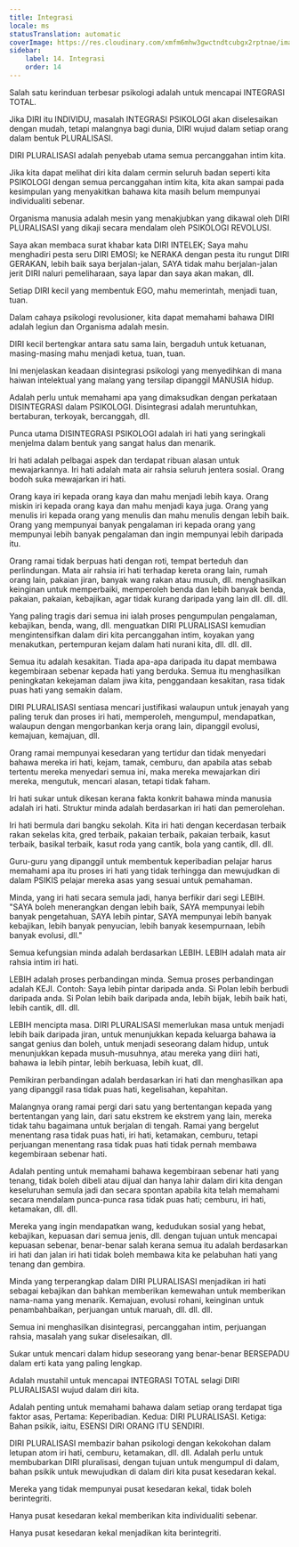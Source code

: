 ```yaml
---
title: Integrasi
locale: ms
statusTranslation: automatic
coverImage: https://res.cloudinary.com/xmfm6mhw3gwctndtcubgx2rptnae/image/upload/v1740337243/small_cover_educacion_fundamental_a051170f1c.webp
sidebar:
    label: 14. Integrasi
    order: 14
---
```

Salah satu kerinduan terbesar psikologi adalah untuk mencapai INTEGRASI TOTAL.

Jika DIRI itu INDIVIDU, masalah INTEGRASI PSIKOLOGI akan diselesaikan dengan mudah, tetapi malangnya bagi dunia, DIRI wujud dalam setiap orang dalam bentuk PLURALISASI.

DIRI PLURALISASI adalah penyebab utama semua percanggahan intim kita.

Jika kita dapat melihat diri kita dalam cermin seluruh badan seperti kita PSIKOLOGI dengan semua percanggahan intim kita, kita akan sampai pada kesimpulan yang menyakitkan bahawa kita masih belum mempunyai individualiti sebenar.

Organisma manusia adalah mesin yang menakjubkan yang dikawal oleh DIRI PLURALISASI yang dikaji secara mendalam oleh PSIKOLOGI REVOLUSI.

Saya akan membaca surat khabar kata DIRI INTELEK; Saya mahu menghadiri pesta seru DIRI EMOSI; ke NERAKA dengan pesta itu rungut DIRI GERAKAN, lebih baik saya berjalan-jalan, SAYA tidak mahu berjalan-jalan jerit DIRI naluri pemeliharaan, saya lapar dan saya akan makan, dll.

Setiap DIRI kecil yang membentuk EGO, mahu memerintah, menjadi tuan, tuan.

Dalam cahaya psikologi revolusioner, kita dapat memahami bahawa DIRI adalah legiun dan Organisma adalah mesin.

DIRI kecil bertengkar antara satu sama lain, bergaduh untuk ketuanan, masing-masing mahu menjadi ketua, tuan, tuan.

Ini menjelaskan keadaan disintegrasi psikologi yang menyedihkan di mana haiwan intelektual yang malang yang tersilap dipanggil MANUSIA hidup.

Adalah perlu untuk memahami apa yang dimaksudkan dengan perkataan DISINTEGRASI dalam PSIKOLOGI. Disintegrasi adalah meruntuhkan, bertaburan, terkoyak, bercanggah, dll.

Punca utama DISINTEGRASI PSIKOLOGI adalah iri hati yang seringkali menjelma dalam bentuk yang sangat halus dan menarik.

Iri hati adalah pelbagai aspek dan terdapat ribuan alasan untuk mewajarkannya. Iri hati adalah mata air rahsia seluruh jentera sosial. Orang bodoh suka mewajarkan iri hati.

Orang kaya iri kepada orang kaya dan mahu menjadi lebih kaya. Orang miskin iri kepada orang kaya dan mahu menjadi kaya juga. Orang yang menulis iri kepada orang yang menulis dan mahu menulis dengan lebih baik. Orang yang mempunyai banyak pengalaman iri kepada orang yang mempunyai lebih banyak pengalaman dan ingin mempunyai lebih daripada itu.

Orang ramai tidak berpuas hati dengan roti, tempat berteduh dan perlindungan. Mata air rahsia iri hati terhadap kereta orang lain, rumah orang lain, pakaian jiran, banyak wang rakan atau musuh, dll. menghasilkan keinginan untuk memperbaiki, memperoleh benda dan lebih banyak benda, pakaian, pakaian, kebajikan, agar tidak kurang daripada yang lain dll. dll. dll.

Yang paling tragis dari semua ini ialah proses pengumpulan pengalaman, kebajikan, benda, wang, dll. menguatkan DIRI PLURALISASI kemudian mengintensifkan dalam diri kita percanggahan intim, koyakan yang menakutkan, pertempuran kejam dalam hati nurani kita, dll. dll. dll.

Semua itu adalah kesakitan. Tiada apa-apa daripada itu dapat membawa kegembiraan sebenar kepada hati yang berduka. Semua itu menghasilkan peningkatan kekejaman dalam jiwa kita, penggandaan kesakitan, rasa tidak puas hati yang semakin dalam.

DIRI PLURALISASI sentiasa mencari justifikasi walaupun untuk jenayah yang paling teruk dan proses iri hati, memperoleh, mengumpul, mendapatkan, walaupun dengan mengorbankan kerja orang lain, dipanggil evolusi, kemajuan, kemajuan, dll.

Orang ramai mempunyai kesedaran yang tertidur dan tidak menyedari bahawa mereka iri hati, kejam, tamak, cemburu, dan apabila atas sebab tertentu mereka menyedari semua ini, maka mereka mewajarkan diri mereka, mengutuk, mencari alasan, tetapi tidak faham.

Iri hati sukar untuk dikesan kerana fakta konkrit bahawa minda manusia adalah iri hati. Struktur minda adalah berdasarkan iri hati dan pemerolehan.

Iri hati bermula dari bangku sekolah. Kita iri hati dengan kecerdasan terbaik rakan sekelas kita, gred terbaik, pakaian terbaik, pakaian terbaik, kasut terbaik, basikal terbaik, kasut roda yang cantik, bola yang cantik, dll. dll.

Guru-guru yang dipanggil untuk membentuk keperibadian pelajar harus memahami apa itu proses iri hati yang tidak terhingga dan mewujudkan di dalam PSIKIS pelajar mereka asas yang sesuai untuk pemahaman.

Minda, yang iri hati secara semula jadi, hanya berfikir dari segi LEBIH. "SAYA boleh menerangkan dengan lebih baik, SAYA mempunyai lebih banyak pengetahuan, SAYA lebih pintar, SAYA mempunyai lebih banyak kebajikan, lebih banyak penyucian, lebih banyak kesempurnaan, lebih banyak evolusi, dll."

Semua kefungsian minda adalah berdasarkan LEBIH. LEBIH adalah mata air rahsia intim iri hati.

LEBIH adalah proses perbandingan minda. Semua proses perbandingan adalah KEJI. Contoh: Saya lebih pintar daripada anda. Si Polan lebih berbudi daripada anda. Si Polan lebih baik daripada anda, lebih bijak, lebih baik hati, lebih cantik, dll. dll.

LEBIH mencipta masa. DIRI PLURALISASI memerlukan masa untuk menjadi lebih baik daripada jiran, untuk menunjukkan kepada keluarga bahawa ia sangat genius dan boleh, untuk menjadi seseorang dalam hidup, untuk menunjukkan kepada musuh-musuhnya, atau mereka yang diiri hati, bahawa ia lebih pintar, lebih berkuasa, lebih kuat, dll.

Pemikiran perbandingan adalah berdasarkan iri hati dan menghasilkan apa yang dipanggil rasa tidak puas hati, kegelisahan, kepahitan.

Malangnya orang ramai pergi dari satu yang bertentangan kepada yang bertentangan yang lain, dari satu ekstrem ke ekstrem yang lain, mereka tidak tahu bagaimana untuk berjalan di tengah. Ramai yang bergelut menentang rasa tidak puas hati, iri hati, ketamakan, cemburu, tetapi perjuangan menentang rasa tidak puas hati tidak pernah membawa kegembiraan sebenar hati.

Adalah penting untuk memahami bahawa kegembiraan sebenar hati yang tenang, tidak boleh dibeli atau dijual dan hanya lahir dalam diri kita dengan keseluruhan semula jadi dan secara spontan apabila kita telah memahami secara mendalam punca-punca rasa tidak puas hati; cemburu, iri hati, ketamakan, dll. dll.

Mereka yang ingin mendapatkan wang, kedudukan sosial yang hebat, kebajikan, kepuasan dari semua jenis, dll. dengan tujuan untuk mencapai kepuasan sebenar, benar-benar salah kerana semua itu adalah berdasarkan iri hati dan jalan iri hati tidak boleh membawa kita ke pelabuhan hati yang tenang dan gembira.

Minda yang terperangkap dalam DIRI PLURALISASI menjadikan iri hati sebagai kebajikan dan bahkan memberikan kemewahan untuk memberikan nama-nama yang menarik. Kemajuan, evolusi rohani, keinginan untuk penambahbaikan, perjuangan untuk maruah, dll. dll. dll.

Semua ini menghasilkan disintegrasi, percanggahan intim, perjuangan rahsia, masalah yang sukar diselesaikan, dll.

Sukar untuk mencari dalam hidup seseorang yang benar-benar BERSEPADU dalam erti kata yang paling lengkap.

Adalah mustahil untuk mencapai INTEGRASI TOTAL selagi DIRI PLURALISASI wujud dalam diri kita.

Adalah penting untuk memahami bahawa dalam setiap orang terdapat tiga faktor asas, Pertama: Keperibadian. Kedua: DIRI PLURALISASI. Ketiga: Bahan psikik, iaitu, ESENSI DIRI ORANG ITU SENDIRI.

DIRI PLURALISASI membazir bahan psikologi dengan kekokohan dalam letupan atom iri hati, cemburu, ketamakan, dll. dll. Adalah perlu untuk membubarkan DIRI pluralisasi, dengan tujuan untuk mengumpul di dalam, bahan psikik untuk mewujudkan di dalam diri kita pusat kesedaran kekal.

Mereka yang tidak mempunyai pusat kesedaran kekal, tidak boleh berintegriti.

Hanya pusat kesedaran kekal memberikan kita individualiti sebenar.

Hanya pusat kesedaran kekal menjadikan kita berintegriti.

